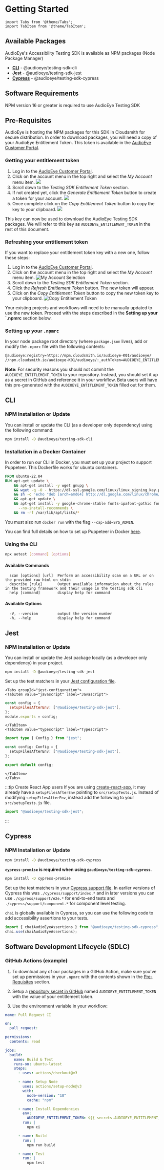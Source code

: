 # Getting Started

```mdx-code-block
import Tabs from '@theme/Tabs';
import TabItem from '@theme/TabItem';
```

## Available Packages

AudioEye's Accessibility Testing SDK is available as NPM packages (Node Package Manager)

- [**CLI**](#cli) - @audioeye/testing-sdk-cli
- [**Jest**](#jest) - @audioeye/testing-sdk-jest
- [**Cypress**](#cypress) - @audioeye/testing-sdk-cypress

## Software Requirements

NPM version 16 or greater is required to use AudioEye Testing SDK

## Pre-Requisites

AudioEye is hosting the NPM packages for this SDK in Cloudsmith for secure distribution. In order to download packages,
you will need a copy of your AudioEye Entitlement Token. This token is available in the
[AudioEye Customer Portal](https://portal.audioeye.com/).

### Getting your entitlement token

1. Log in to the [AudioEye Customer Portal](https://portal.audioeye.com/).
2. Click on the account menu in the top right and select the _My Account_ menu item.
   <img src="/img/my-account.png" aria-hidden="true" />
3. Scroll down to the _Testing SDK Entitlement Token_ section.
4. If not created yet, click the _Generate Entitlement Token_ button to create a token for your account.
   <img src="/img/generate-entitlement-token.png" aria-hidden="true" />
5. Once complete click on the _Copy Entitlement Token_ button to copy the key to your clipboard.
   <img src="/img/copy-entitlement-token.png" aria-hidden="true" />

This key can now be used to download the AudioEye Testing SDK packages. We will refer to this key as
`AUDIOEYE_ENTITLEMENT_TOKEN` in the rest of this document.

### Refreshing your entitlement token

If you want to replace your entitlement token key with a new one, follow these steps:

1. Log in to the [AudioEye Customer Portal](https://portal.audioeye.com/).
2. Click on the account menu in the top right and select the _My Account_ menu item.
   ![My Account Selection](/img/my-account.png)
3. Scroll down to the _Testing SDK Entitlement Token_ section.
4. Click the _Refresh Entitlement Token_ button. The new token will appear.
5. Click on the _Copy Entitlement Token_ button to copy the new token key to your clipboard.
   ![Copy Entitlement Token](/img/copy-entitlement-token.png)

Your existing projects and workflows will need to be manually updated to use the new token. Proceed with the steps described in the **Setting up your `.npmrc** section below.

### Setting up your `.npmrc`

In your node package root directory (where `package.json` lives), add or modify the `.npmrc` file with the following contents:

```bash
@audioeye:registry=https://npm.cloudsmith.io/audioeye-K01/audioeye/
//npm.cloudsmith.io/audioeye-K01/audioeye/:_authToken=AUDIOEYE_ENTITLEMENT_TOKEN
```

**Note:** For security reasons you should not commit the `AUDIOEYE_ENTITLEMENT_TOKEN` to your repository. Instead, you should set it up as a secret in GitHub and reference it in your workflow. Beta users will have this pre-generated with the `AUDIOEYE_ENTITLEMENT_TOKEN` filled out for them.

## CLI

### NPM Installation or Update

You can install or update the CLI (as a developer only dependency) using the following command:

```bash
npm install -D @audioeye/testing-sdk-cli
```

### Installation in a Docker Container

In order to run our CLI in Docker, you must set up your project to support Puppeteer. This Dockerfile works for ubuntu containers.

```dockerfile
FROM ubuntu-22.04
RUN apt-get update \
    && apt-get install -y wget gnupg \
    && wget -q -O - https://dl-ssl.google.com/linux/linux_signing_key.pub | apt-key add - \
    && sh -c 'echo "deb [arch=amd64] http://dl.google.com/linux/chrome/deb/ stable main" >> /etc/apt/sources.list.d/google.list' \
    && apt-get update \
    && apt-get install -y google-chrome-stable fonts-ipafont-gothic fonts-wqy-zenhei fonts-thai-tlwg fonts-kacst fonts-freefont-ttf libxss1 \
      --no-install-recommends \
    && rm -rf /var/lib/apt/lists/*
```

You must also run `docker run` with the flag `--cap-add=SYS_ADMIN`.

You can find full details on how to set up Puppeteer in Docker [here](https://pptr.dev/troubleshooting#running-puppeteer-in-docker).

### Using the CLI

```bash
npx aetest [command] [options]
```

#### Available Commands

```
  scan [options] [url]  Perform an accessibility scan on a URL or on the provided raw html on stdin
  describe [rule]       Output available information about the rules in the testing framework and their usage in the testing sdk cli
  help [command]        display help for command
```

#### Available Options

```
  -V, --version         output the version number
  -h, --help            display help for command
```

## Jest

### NPM Installation or Update

You can install or update the Jest package locally (as a developer only dependency) in your project.

```bash
npm install -D @audioeye/testing-sdk-jest
```

Set up the test matchers in your [Jest configuration file](https://jestjs.io/docs/configuration#setupfilesafterenv-array).

```mdx-code-block
<Tabs groupId="jest-configuration">
<TabItem value="javascript" label="Javascript">
```

```javascript
const config = {
  setupFilesAfterEnv: ["@audioeye/testing-sdk-jest"],
};
module.exports = config;
```

```mdx-code-block
</TabItem>
<TabItem value="typescript" label="Typescript">
```

```typescript
import type { Config } from "jest";

const config: Config = {
  setupFilesAfterEnv: ["@audioeye/testing-sdk-jest"],
};

export default config;
```

```mdx-code-block
</TabItem>
</Tabs>
```

:::tip Create React App users
If you are using [create-react-app](https://create-react-app.dev/), it may already have a `setupFilesAfterEnv` pointing to `src/setupTests.js`. Instead of modifying `setupFilesAfterEnv`, instead add the following to your `src/setupTests.js` file.

```javascript
import "@audioeye/testing-sdk-jest";
```

:::

## Cypress

### NPM Installation or Update

```bash
npm install -D @audioeye/testing-sdk-cypress
```

**`cypress-promise` is required when using `@audioeye/testing-sdk-cypress`.**

```bash
npm install -D cypress-promise
```

Set up the test matchers in your [Cypress support file](https://docs.cypress.io/guides/core-concepts/writing-and-organizing-tests#Support-file). In earlier versions of Cypress this was `./cypress/support/index.*` and in later versions you can use `./cypress/support/e2e.*` for end-to-end tests and `./cypress/support/component.*` for component level testing.

`chai` is globally available in Cypress, so you can use the following code to add accessibility assertions to your tests.

```javascript
import { chaiAudioEyeAssertions } from "@audioeye/testing-sdk-cypress";
chai.use(chaiAudioEyeAssertions);
```

## Software Development Lifecycle (SDLC)

### GitHub Actions (example)

1. To download any of our packages in a GitHub Action, make sure you've set up permissions in your `.npmrc` with the contents shown in the [Pre-Requisites](#pre-requisites) section.

2. Setup a [repository secret in GitHub](https://docs.github.com/en/actions/security-guides/using-secrets-in-github-actions#creating-secrets-for-a-repository) named `AUDIOEYE_ENTITLEMENT_TOKEN` with the value of your entitlement token.

3. Use the environment variable in your workflow:

```yaml
name: Pull Request CI

on:
  pull_request:

permissions:
  contents: read

jobs:
  build:
    name: Build & Test
    runs-on: ubuntu-latest
    steps:
      - uses: actions/checkout@v3

      - name: Setup Node
        uses: actions/setup-node@v3
        with:
          node-version: "18"
          cache: "npm"

      - name: Install Dependencies
        env:
          AUDIOEYE_ENTITLEMENT_TOKEN: ${{ secrets.AUDIOEYE_ENTITLEMENT_TOKEN }}
        run: |
          npm ci

      - name: Build
        run: |
          npm run build

      - name: Test
        run: |
          npm test
```
